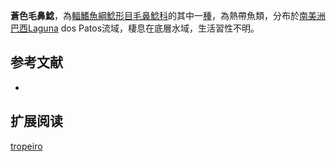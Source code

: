 {{Speciesbox
| name = 蒼色毛鼻鯰
| image = 
| image_width = 
| status = NE
| status_system = IUCN3.1
| genus = Trichomycterus
| species = tropeiro
| authority = Ferrer & Malabarba, 2011
| synonyms =  
}}

'''蒼色毛鼻鯰'''，為[[輻鰭魚綱|輻鰭魚綱]][[鯰形目|鯰形目]][[毛鼻鯰科|毛鼻鯰科]]的其中一[[種|種]]，為熱帶魚類，分布於[[南美洲|南美洲]][[巴西|巴西]]Laguna dos Patos流域，棲息在底層水域，生活習性不明。

==参考文献==
*{{FishBase_species|genus=Trichomycterus|species=tropeiro|year=2014|month=11}}

== 扩展阅读 ==
{{refbegin}}
{{wikispecies-inline|Trichomycterus tropeiro|蒼色毛鼻鯰}}
{{refend}}
{{Taxonbar|from=Q14504793}}

[[Category:毛鼻鯰属|tropeiro]]


{{鯰形目小作品}}